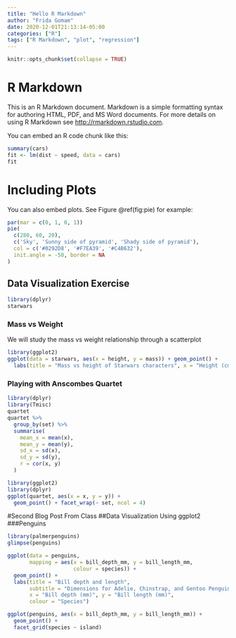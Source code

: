 ```yaml
---
title: "Hello R Markdown"
author: "Frida Gomam"
date: 2020-12-01T21:13:14-05:00
categories: ["R"]
tags: ["R Markdown", "plot", "regression"]
---
```


```r
knitr::opts_chunk$set(collapse = TRUE)
```

# R Markdown

This is an R Markdown document. Markdown is a simple formatting syntax for authoring HTML, PDF, and MS Word documents. For more details on using R Markdown see <http://rmarkdown.rstudio.com>.

You can embed an R code chunk like this:

```r
summary(cars)
fit <- lm(dist ~ speed, data = cars)
fit
```

# Including Plots

You can also embed plots. See Figure \@ref(fig:pie) for example:

```r
par(mar = c(0, 1, 0, 1))
pie(
  c(280, 60, 20),
  c('Sky', 'Sunny side of pyramid', 'Shady side of pyramid'),
  col = c('#0292D8', '#F7EA39', '#C4B632'),
  init.angle = -50, border = NA
)
```
## Data Visualization Exercise
```r
library(dplyr)
starwars

```
### Mass vs Weight
We will study the mass vs weight relationship through a scatterplot
```r
library(ggplot2)
ggplot(data = starwars, aes(x = height, y = mass)) + geom_point() + 
  labs(title = "Mass vs height of Starwars characters", x = "Height (cm)", y = "Weight (kg)")
```

### Playing with Anscombes Quartet

```r
library(dplyr)
library(Tmisc)
quartet 
quartet %>%
  group_by(set) %>%
  summarise(
    mean_x = mean(x), 
    mean_y = mean(y),
    sd_x = sd(x),
    sd_y = sd(y),
    r = cor(x, y)
  )
```
```r
library(ggplot2)
library(dplyr)
ggplot(quartet, aes(x = x, y = y)) + 
  geom_point() + facet_wrap(~ set, ncol = 4)
```
#Second Blog Post From Class
##Data Visualization Using ggplot2
###Penguins
```r
library(palmerpenguins)
glimpse(penguins)
```
```r
ggplot(data = penguins, 
       mapping = aes(x = bill_depth_mm, y = bill_length_mm,
                     colour = species)) +
  geom_point() +
  labs(title = "Bill depth and length",
       subtitle = "Dimensions for Adelie, Chinstrap, and Gentoo Penguins",
       x = "Bill depth (mm)", y = "Bill length (mm)",
       colour = "Species") 
```
```r
ggplot(penguins, aes(x = bill_depth_mm, y = bill_length_mm)) + 
  geom_point() +
  facet_grid(species ~ island)
```

